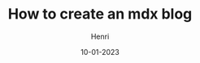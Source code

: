 ---
title: "How to create an mdx blog"
description: "A step-by-step guide to creating a blog using MDX."
date: 10-01-2023
tags: ["mdx", "blog", "tutorial"]
author: Henri
---